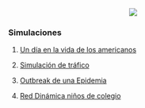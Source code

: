 

<center>  ![](https://www.dropbox.com/s/1lrwdfi5x23rczo/Imagen7.png?dl=1)  </center>


### Simulaciones

1.  [Un día en la vida de los americanos](https://flowingdata.com/2015/12/15/a-day-in-the-life-of-americans/)

2.  [Simulación de tráfico](https://www.youtube.com/watch?v=oHpASO1S1YM)

3.  [Outbreak de una Epidemia](https://www.youtube.com/watch?v=5bG81ol6w40)

4.  [Red Dinámica niños de colegio](https://vimeo.com/31490438)

